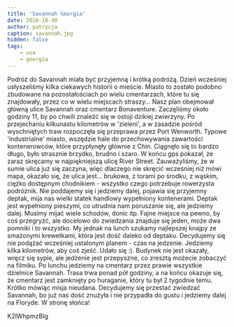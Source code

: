 ```yaml
---
title: 'Savannah Georgia'
date: 2016-10-30
author: patrycja
caption: savannah.jpg
hidden: false
tags: 
    - usa
    - georgia
---
```


Podróż do Savannah miała być przyjemną i krótką podróżą. Dzień wcześniej usłyszeliśmy kilka ciekawych historii o mieście. Miasto to zostało podobno zbudowane na pozostałościach po wielu cmentarzach, które tu się znajdowały, przez co w wielu miejscach straszy... Nasz plan obejmował główną ulice Savannah oraz cmentarz Bonaventure.
Zaczęliśmy około godziny 11, by po chwili znaleźć się w ostoji dzikiej zwierzyny. Po przejechaniu kilkunastu kilometrów w 'zieleni', a w zasadzie pośród wyschniętych traw rozpoczęła się przeprawa przez Port Wenworth. Typowe 'industrialne' miasto, wszędzie hale do przechowywania zawartości kontenerowców, które przypłynęły głównie z Chin.
Ciągnęło się to bardzo długo, było strasznie brzydko, brudno i szaro.
W końcu gps pokazał, że zaraz skręcamy w najpiękniejszą ulicę River Street. Zauważyliśmy, że w sumie ulica już się zaczyna, więc dlaczego nie skręcić wcześniej niż mówi mapa, okazało się, że ulica jest... brukowa, z torami po środku, z wąskim, ciężko dostępnym chodnikiem - wszystko czego potrzebuje rowerzysta podróżnik.
Nie poddajemy się i jedziemy dalej, pojawia się przyjemny deptak, mija nas wielki statek handlowy wypełniony kontenerami. 
Deptak jest wypełniony pieszymi, co utrudnia nam poruszanie się, ale jedziemy dalej. Musimy mijać wiele schodów, donic itp. Fajne miejsce na pewno, by coś przegryźć, ale docelowo do zwiedzania znajduje się jeden, może dwa pomniki i to wszystko.
My jednak na lunch szukamy najlepszej knajpy ze smażonymi krewetkami, która jest dość daleko od deptaku. Decydujemy się nie podążać wcześniej ustalonym planem - czas na jedzenie.
Jedziemy kilka kilometrów, aby coś zjeść. Udało się :). Budynek nie jest okazały, wręcz się sypie, ale jedzenie jest przepyszne, co zresztą możecie zobaczyć na filmiku.
Po lunchu jedziemy na cmentarz przez prawie wszystkie dzielnice Savannah.
Trasa trwa ponad pół godziny, a na końcu okazuje się, że cmentarz jest zamknięty po huraganie, który tu był 2 tygodnie temu. Krótko mówiąc misja nieudana.
Decydujemy się przestać zwiedzać Savannah, bo już nas dość znużyła i nie przypadła do gustu i jedziemy dalej na Floryde. W stronę słońca!

<youtube>K2lWhpmzBIg</youtube>